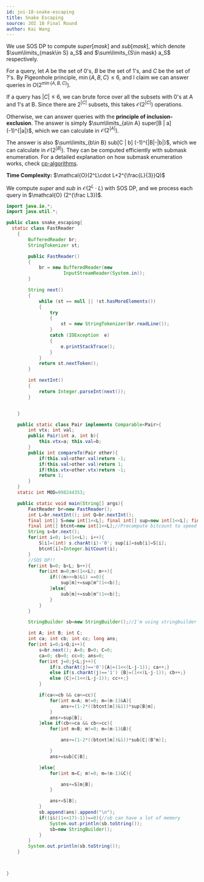 ```yaml
---
id: joi-18-snake-escaping
title: Snake Escaping
source: JOI 18 Final Round
author: Kai Wang
---
```


We use SOS DP to compute $super[mask]$ and $sub[mask]$, which denote $\sum\limits_{mask\in S} a_S$ and $\sum\limits_{S\in mask} a_S$ respectively.

For a query, let $A$ be the set of $0$'s, $B$ be the set of $1$'s, and $C$ be the set of $?$'s. By Pigeonhole principle, $\min\{A,B,C\}\le 6$, and I claim we can answer queries in $O(2^{\min\{A,B,C\}})$.

If a query has $|C|\le 6$, we can brute force over all the subsets with 0's at A and 1's at B. Since there are $2^{|C|}$ subsets, this takes $\mathcal{O}(2^{|C|})$ operations.

Otherwise, we can answer queries with the **principle of inclusion-exclusion**. The answer is simply $\sum\limits_{a\in A} super[B | a] (-1)^{|a|}$, which we can calculate in $\mathcal{O}(2^{|A|})$.

The answer is also $\sum\limits_{b\in B} sub[C | b] (-1)^{|B|-|b|}$, which we can calculate in $\mathcal{O}(2^{|B|})$. They can be computed efficiently with submask enumeration. For a detailed explanation on how submask enumeration works, check [cp-algorithms](https://cp-algorithms.com/algebra/all-submasks.html).

**Time Complexity:** $\mathcal{O}(2^L\cdot L+2^{\frac{L}{3}}Q)$

We compute $super$ and $sub$ in $\mathcal{O}(2^L\cdot L)$ with SOS DP, and we process each query in $\mathcal{O} (2^{\frac L3})$.

```java
import java.io.*;
import java.util.*;

public class snake_escaping{
  static class FastReader
	{
		BufferedReader br;
		StringTokenizer st;

		public FastReader()
		{
			br = new BufferedReader(new
					 InputStreamReader(System.in));
		}

		String next()
		{
			while (st == null || !st.hasMoreElements())
			{
				try
				{
					st = new StringTokenizer(br.readLine());
				}
				catch (IOException  e)
				{
					e.printStackTrace();
				}
			}
			return st.nextToken();
		}

		int nextInt()
		{
			return Integer.parseInt(next());
		}


	}

	public static class Pair implements Comparable<Pair>{
		int vtx; int val;
		public Pair(int a, int b){
			this.vtx=a; this.val=b;
		}
		public int compareTo(Pair other){
			if(this.val<other.val)return -1;
			if(this.val>other.val)return 1;
			if(this.vtx<other.vtx)return -1;
			return 1;
		}
	}
	static int MOD=998244353;

	public static void main(String[] args){
		FastReader br=new FastReader();
		int L=br.nextInt(); int Q=br.nextInt();
		final int[] S=new int[1<<L]; final int[] sup=new int[1<<L]; final int[] sub=new int[1<<L];
		final int[] btcnt=new int[1<<L];//Precompute bitcount to speed up
		String s=br.next();
		for(int i=0; i<(1<<L); i++){
			S[i]=(int) s.charAt(i)-'0'; sup[i]=sub[i]=S[i];
			btcnt[i]=Integer.bitCount(i);
		}
		//SOS DP!!
		for(int b=0; b<L; b++){
			for(int m=0;m<(1<<L); m++){
				if(((m>>>b)&1) ==0){
					sup[m]+=sup[m^(1<<b)];
				}else{
					sub[m]+=sub[m^(1<<b)];
				}
			}
		}

		StringBuilder sb=new StringBuilder();//I'm using stringbuilder to reduce the number of times I print because calling System.out.println 10^6 times is slow

		int A; int B; int C;
		int ca; int cb; int cc; long ans;
		for(int i=0;i<Q;i++){
			s=br.next(); A=0; B=0; C=0;
			ca=0; cb=0; cc=0; ans=0;
			for(int j=0;j<L;j++){
				if(s.charAt(j)=='0'){A|=(1<<(L-j-1)); ca++;}
				else if(s.charAt(j)=='1') {B|=(1<<(L-j-1)); cb++;}
				else {C|=(1<<(L-j-1)); cc++;}
			}

			if(ca<=cb && ca<=cc){
				for(int m=A; m!=0; m=(m-1)&A){
					ans+=(1-2*((btcnt[m])&1))*sup[B|m];
				}
				ans+=sup[B];
			}else if(cb<=ca && cb<=cc){
				for(int m=B; m!=0; m=(m-1)&B){

					ans+=(1-2*((btcnt[m])&1))*sub[C|(B^m)];

				}
				ans+=sub[C|B];

			}else{
				for(int m=C; m!=0; m=(m-1)&C){

					ans+=S[m|B];
				}

				ans+=S[B];
			}
			sb.append(ans).append("\n");
			if((i&((1<<17)-1))==0){//sb can have a lot of memory
				System.out.println(sb.toString());
				sb=new StringBuilder();
			}
		}
		System.out.println(sb.toString());
	}



}
```
